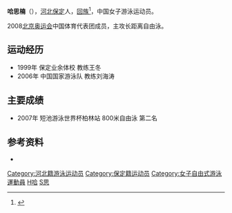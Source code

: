{{Infobox Swimmer
| swimmername = 哈思楠
| image =
| imagesize =
| caption =
| fullname = 哈思楠
| nicknames =
| nationality = {{PRC}}
| strokes = 自由泳
| club = 河北游泳队
| collegeteam =
| birth_date = {{birth date and age|1992|1|10}}
| birth_place = [[河北|河北]][[保定|保定]]
| death_date =
| death_place =
| height = 174 cm
| weight = 57 kg
}}

'''哈思楠'''（{{bd|1992年|1月10日||catIdx=H}}），[[河北|河北]][[保定|保定]]人，[[回族|回族]]<ref>{{Cite web |url=http://www.hbgrb.net/epaper/html/2008-08/13/content_7778.htm |title=不服输的河北泳坛小将哈思楠 |accessdate=2010-03-07 |archive-date=2016-03-04 |archive-url=https://web.archive.org/web/20160304093830/http://www.hbgrb.net/epaper/html/2008-08/13/content_7778.htm |dead-url=no }}</ref>，中国女子游泳运动员。

2008[[2008年夏季奥林匹克运动会|北京奥运会]]中国体育代表团成员，主攻长距离自由泳。

== 运动经历 ==

* 1999年 保定业余体校 教练王冬
* 2006年 中国国家游泳队 教练刘海涛

== 主要成绩 ==

* 2007年 短池游泳世界杯柏林站 800米自由泳 第二名

== 参考资料 ==
<div class="references-small">
<references/>
* {{cite web |url=http://2008teamchina.olympic.cn/index.php/personview/persons/5346 |title=2008北京奥运会中国体育代表团成员名录 |accessdate=2009-08-31 |publisher=[[中国奥委会|中国奥委会]] |archive-date=2016-03-05 |archive-url=https://web.archive.org/web/20160305235154/http://2008teamchina.olympic.cn/index.php/personview/persons/5346 |dead-url=yes }}
</div>

{{游泳人物小作品}}
{{2008 China Olympic Swimming Team}}
{{DEFAULTSORT:H}}
[[Category:河北籍游泳运动员|Category:河北籍游泳运动员]]
[[Category:保定籍运动员|Category:保定籍运动员]]
[[Category:女子自由式游泳運動員|Category:女子自由式游泳運動員]]
[[Category:回族人|H哈]]
[[Category:哈姓|S思]]